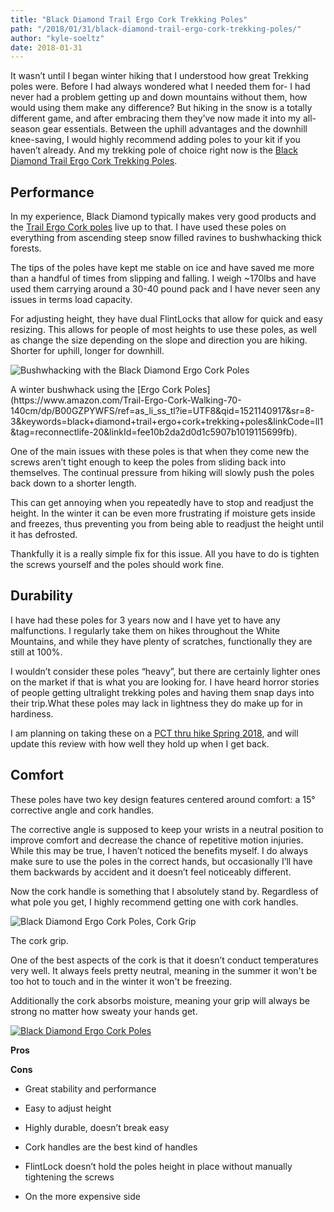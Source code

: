 ```yaml
---
title: "Black Diamond Trail Ergo Cork Trekking Poles"
path: "/2018/01/31/black-diamond-trail-ergo-cork-trekking-poles/"
author: "kyle-soeltz"
date: 2018-01-31
---
```


It wasn’t until I began winter hiking that I understood how great Trekking poles were. Before I had always wondered what I needed them for- I had never had a problem getting up and down mountains without them, how would using them make any difference? But hiking in the snow is a totally different game, and after embracing them they’ve now made it into my all-season gear essentials. Between the uphill advantages and the downhill knee-saving, I would highly recommend adding poles to your kit if you haven’t already. And my trekking pole of choice right now is the [Black Diamond Trail Ergo Cork Trekking Poles](https://www.amazon.com/Trail-Ergo-Cork-Walking-70-140cm/dp/B00GZPYWFS/ref=as_li_ss_tl?ie=UTF8&qid=1521140917&sr=8-3&keywords=black+diamond+trail+ergo+cork+trekking+poles&linkCode=ll1&tag=reconnectlife-20&linkId=fee10b2da2d0d1c5907b1019115699fb).

## Performance

In my experience, Black Diamond typically makes very good products and the [Trail Ergo Cork poles](https://www.amazon.com/Trail-Ergo-Cork-Walking-70-140cm/dp/B00GZPYWFS/ref=as_li_ss_tl?ie=UTF8&qid=1521140917&sr=8-3&keywords=black+diamond+trail+ergo+cork+trekking+poles&linkCode=ll1&tag=reconnectlife-20&linkId=fee10b2da2d0d1c5907b1019115699fb) live up to that. I have used these poles on everything from ascending steep snow filled ravines to bushwhacking thick forests.

The tips of the poles have kept me stable on ice and have saved me more than a handful of times from slipping and falling. I weigh \~170lbs and have used them carrying around a 30-40 pound pack and I have never seen any issues in terms load capacity.

For adjusting height, they have dual FlintLocks that allow for quick and easy resizing. This allows for people of most heights to use these poles, as well as change the size depending on the slope and direction you are hiking. Shorter for uphill, longer for downhill.

![Bushwhacking with the Black Diamond Ergo Cork Poles](20151205_084950-500x375.jpg)

<Figcaption>A winter bushwhack using the [Ergo Cork Poles](https://www.amazon.com/Trail-Ergo-Cork-Walking-70-140cm/dp/B00GZPYWFS/ref=as_li_ss_tl?ie=UTF8&qid=1521140917&sr=8-3&keywords=black+diamond+trail+ergo+cork+trekking+poles&linkCode=ll1&tag=reconnectlife-20&linkId=fee10b2da2d0d1c5907b1019115699fb).</Figcaption>

One of the main issues with these poles is that when they come new the screws aren’t tight enough to keep the poles from sliding back into themselves. The continual pressure from hiking will slowly push the poles back down to a shorter length.

This can get annoying when you repeatedly have to stop and readjust the height. In the winter it can be even more frustrating if moisture gets inside and freezes, thus preventing you from being able to readjust the height until it has defrosted.

Thankfully it is a really simple fix for this issue. All you have to do is tighten the screws yourself and the poles should work fine.

## Durability

I have had these poles for 3 years now and I have yet to have any malfunctions. I regularly take them on hikes throughout the White Mountains, and while they have plenty of scratches, functionally they are still at 100%.

I wouldn’t consider these poles “heavy”, but there are certainly lighter ones on the market if that is what you are looking for. I have heard horror stories of people getting ultralight trekking poles and having them snap days into their trip.What these poles may lack in lightness they do make up for in hardiness.

I am planning on taking these on a [PCT thru hike Spring 2018](/category/pacific-crest-trail/), and will update this review with how well they hold up when I get back.

## Comfort

These poles have two key design features centered around comfort: a 15° corrective angle and cork handles.

The corrective angle is supposed to keep your wrists in a neutral position to improve comfort and decrease the chance of repetitive motion injuries. While this may be true, I haven’t noticed the benefits myself. I do always make sure to use the poles in the correct hands, but occasionally I’ll have them backwards by accident and it doesn’t feel noticeably different.

Now the cork handle is something that I absolutely stand by. Regardless of what pole you get, I highly recommend getting one with cork handles.

![Black Diamond Ergo Cork Poles, Cork Grip](black-diamond-ergo-cork-poles-closeup-compressed.jpg)

<Figcaption>The cork grip.</Figcaption>

One of the best aspects of the cork is that it doesn’t conduct temperatures very well. It always feels pretty neutral, meaning in the summer it won't be too hot to touch and in the winter it won't be freezing. 

Additionally the cork absorbs moisture, meaning your grip will always be strong no matter how sweaty your hands get.

[![Black Diamond Ergo Cork Poles](trail-ergo-cork-poles-product-189x500.jpg)](https://www.amazon.com/Trail-Ergo-Cork-Walking-70-140cm/dp/B00GZPYWFS/ref=as_li_ss_tl?ie=UTF8&qid=1521140917&sr=8-3&keywords=black+diamond+trail+ergo+cork+trekking+poles&linkCode=ll1&tag=reconnectlife-20&linkId=fee10b2da2d0d1c5907b1019115699fb)

**Pros**

**Cons**

* Great stability and performance
* Easy to adjust height
* Highly durable, doesn’t break easy
* Cork handles are the best kind of handles

* FlintLock doesn’t hold the poles height in place without manually tightening the screws
* On the more expensive side

